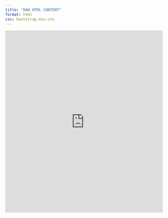```yaml
---
title: "RAW HTML CONTENT"
format: html
css: bootstrap.min.css
---
```


```{=html}
<iframe frameborder="0" style="width:100%;height:583px;" src="https://viewer.diagrams.net/?tags=%7B%7D&highlight=0000ff&edit=_blank&layers=1&nav=1&title=ffn.drawio.svg#Uhttps%3A%2F%2Fdrive.google.com%2Fuc%3Fid%3D1CDadzP6jAhqCfRHBI3Ybo9R0Ic-FWghY%26export%3Ddownload"></iframe>
```
